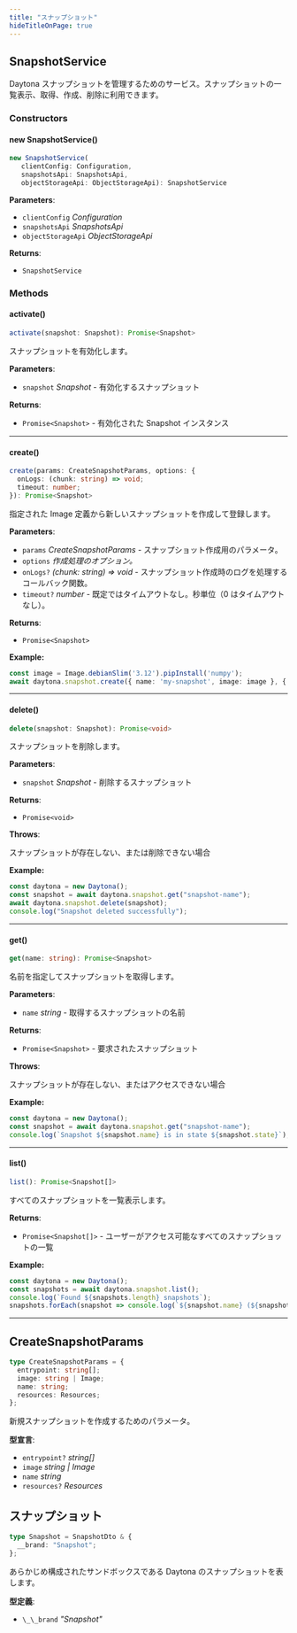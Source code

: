 ```yaml
---
title: "スナップショット"
hideTitleOnPage: true
---
```



## SnapshotService

Daytona スナップショットを管理するためのサービス。スナップショットの一覧表示、取得、作成、削除に利用できます。

### Constructors

#### new SnapshotService()

```ts
new SnapshotService(
   clientConfig: Configuration, 
   snapshotsApi: SnapshotsApi, 
   objectStorageApi: ObjectStorageApi): SnapshotService
```

**Parameters**:

- `clientConfig` _Configuration_
- `snapshotsApi` _SnapshotsApi_
- `objectStorageApi` _ObjectStorageApi_


**Returns**:

- `SnapshotService`

### Methods

#### activate()

```ts
activate(snapshot: Snapshot): Promise<Snapshot>
```

スナップショットを有効化します。

**Parameters**:

- `snapshot` _Snapshot_ - 有効化するスナップショット


**Returns**:

- `Promise<Snapshot>` - 有効化された Snapshot インスタンス

***

#### create()

```ts
create(params: CreateSnapshotParams, options: {
  onLogs: (chunk: string) => void;
  timeout: number;
}): Promise<Snapshot>
```

指定された Image 定義から新しいスナップショットを作成して登録します。

**Parameters**:

- `params` _CreateSnapshotParams_ - スナップショット作成用のパラメータ。
- `options` _作成処理のオプション。_
- `onLogs?` _\(chunk: string\) =\> void_ - スナップショット作成時のログを処理するコールバック関数。
- `timeout?` _number_ - 既定ではタイムアウトなし。秒単位（0 はタイムアウトなし）。


**Returns**:

- `Promise<Snapshot>`

**Example:**

```ts
const image = Image.debianSlim('3.12').pipInstall('numpy');
await daytona.snapshot.create({ name: 'my-snapshot', image: image }, { onLogs: console.log });
```

***

#### delete()

```ts
delete(snapshot: Snapshot): Promise<void>
```

スナップショットを削除します。

**Parameters**:

- `snapshot` _Snapshot_ - 削除するスナップショット


**Returns**:

- `Promise<void>`

**Throws**:

スナップショットが存在しない、または削除できない場合

**Example:**

```ts
const daytona = new Daytona();
const snapshot = await daytona.snapshot.get("snapshot-name");
await daytona.snapshot.delete(snapshot);
console.log("Snapshot deleted successfully");
```

***

#### get()

```ts
get(name: string): Promise<Snapshot>
```

名前を指定してスナップショットを取得します。

**Parameters**:

- `name` _string_ - 取得するスナップショットの名前


**Returns**:

- `Promise<Snapshot>` - 要求されたスナップショット

**Throws**:

スナップショットが存在しない、またはアクセスできない場合

**Example:**

```ts
const daytona = new Daytona();
const snapshot = await daytona.snapshot.get("snapshot-name");
console.log(`Snapshot ${snapshot.name} is in state ${snapshot.state}`);
```

***

#### list()

```ts
list(): Promise<Snapshot[]>
```

すべてのスナップショットを一覧表示します。

**Returns**:

- `Promise<Snapshot[]>` - ユーザーがアクセス可能なすべてのスナップショットの一覧

**Example:**

```ts
const daytona = new Daytona();
const snapshots = await daytona.snapshot.list();
console.log(`Found ${snapshots.length} snapshots`);
snapshots.forEach(snapshot => console.log(`${snapshot.name} (${snapshot.imageName})`));
```

***


## CreateSnapshotParams

```ts
type CreateSnapshotParams = {
  entrypoint: string[];
  image: string | Image;
  name: string;
  resources: Resources;
};
```

新規スナップショットを作成するためのパラメータ。

**型宣言**:

- `entrypoint?` _string\[\]_
- `image` _string \| Image_
- `name` _string_
- `resources?` _Resources_


## スナップショット

```ts
type Snapshot = SnapshotDto & {
  __brand: "Snapshot";
};
```

あらかじめ構成されたサンドボックスである Daytona のスナップショットを表します。

**型定義**:

- `\_\_brand` _"Snapshot"_

